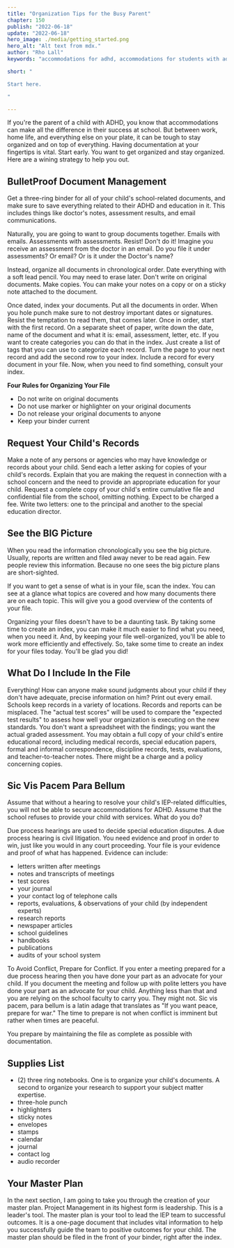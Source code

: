 ```yaml
---
title: "Organization Tips for the Busy Parent"
chapter: 150
publish: "2022-06-18"
update: "2022-06-18"
hero_image: ./media/getting_started.png
hero_alt: "Alt text from mdx."
author: "Rho Lall"
keywords: "accommodations for adhd, accommodations for students with adhd, accommodations for adhd elementary students"

short: "

Start here.

"

---
```

If you're the parent of a child with ADHD, you know that accommodations can make all the difference in their success at school. But between work, home life, and everything else on your plate, it can be tough to stay organized and on top of everything. Having documentation at your fingertips is vital. Start early. You want to get organized and stay organized. Here are a wining strategy to help you out.

## BulletProof Document Management 

Get a three-ring binder for all of your child's school-related documents, and make sure to save everything related to their ADHD and education in it. This includes things like doctor's notes, assessment results, and email communications.

Naturally, you are going to want to group documents together. Emails with emails. Assessments with assessments. Resist! Don't do it! Imagine you receive an assessment from the doctor in an email. Do you file it under assessments? Or email? Or is it under the Doctor's name?

Instead, organize all documents in chronological order. Date everything with a soft lead pencil. You may need to erase later. Don't write on original documents. Make copies. You can make your notes on a copy or on a sticky note attached to the document.

Once dated, index your documents. Put all the documents in order. When you hole punch make sure to not destroy important dates or signatures. Resist the temptation to read them, that comes later. Once in order, start with the first record. On a separate sheet of paper, write down the date, name of the document and what it is: email, assessment, letter, etc. If you want to create categories you can do that in the index. Just create a list of tags that you can use to categorize each record. Turn the page to your next record and add the second row to your index. Include a record for every document in your file. Now, when you need to find something, consult your index. 

**Four Rules for Organizing Your File**
- Do not write on original documents
- Do not use marker or highlighter on your original documents
- Do not release your original documents to anyone
- Keep your binder current

## Request Your Child's Records

Make a note of any persons or agencies who may have knowledge or records about your child. Send each a letter asking for copies of your child's records. Explain that you are making the request in connection with a school concern and the need to provide an appropriate education for your child. Request a complete copy of your child's entire cumulative file and confidential file from the school, omitting nothing. Expect to be charged a fee. Write two letters: one to the principal and another to the special education director.

## See the BIG Picture

When you read the information chronologically you see the big picture. Usually, reports are written and filed away never to be read again. Few people review this information. Because no one sees the big picture plans are short-sighted.

If you want to get a sense of what is in your file, scan the index. You can see at a glance what topics are covered and how many documents there are on each topic. This will give you a good overview of the contents of your file.

Organizing your files doesn't have to be a daunting task. By taking some time to create an index, you can make it much easier to find what you need, when you need it. And, by keeping your file well-organized, you'll be able to work more efficiently and effectively. So, take some time to create an index for your files today. You'll be glad you did!

## What Do I Include In the File

Everything! How can anyone make sound judgments about your child if they don't have adequate, precise information on him? Print out every email. Schools keep records in a variety of locations. Records and reports can be misplaced. The "actual test scores" will be used to compare the "expected test results" to assess how well your organization is executing on the new standards. You don't want a spreadsheet with the findings; you want the actual graded assessment. You may obtain a full copy of your child's entire educational record, including medical records, special education papers, formal and informal correspondence, discipline records, tests, evaluations, and teacher-to-teacher notes. There might be a charge and a policy concerning copies.

## Sic Vis Pacem Para Bellum

Assume that without a hearing to resolve your child's IEP-related difficulties, you will not be able to secure accommodations for ADHD. Assume that the school refuses to provide your child with services. What do you do? 

Due process hearings are used to decide special education disputes. A due process hearing is civil litigation. You need evidence and proof in order to win, just like you would in any court proceeding. Your file is your evidence and proof of what has happened. Evidence can include:

- letters written after meetings
- notes and transcripts of meetings
- test scores
- your journal
- your contact log of telephone calls
- reports, evaluations, & observations of your child (by independent experts)
- research reports
- newspaper articles
- school guidelines
- handbooks
- publications
- audits of your school system

To Avoid Conflict, Prepare for Conflict. If you enter a meeting prepared for a due process hearing then you have done your part as an advocate for your child. If you document the meeting and follow up with polite letters you have done your part as an advocate for your child. Anything less than that and you are relying on the school faculty to carry you. They might not. Sic vis pacem, para bellum is a latin adage that translates as "If you want peace, prepare for war." The time to prepare is not when conflict is imminent but rather when times are peaceful. 

You prepare by maintaining the file as complete as possible with documentation. 

## Supplies List

- (2) three ring notebooks.  One is to organize your child's documents. A second to organize your research to support your subject matter expertise. 
- three-hole punch
- highlighters
- sticky notes
- envelopes
- stamps
- calendar
- journal
- contact log
- audio recorder

## Your Master Plan

In the next section, I am going to take you through the creation of your master plan. Project Management in its highest form is leadership. This is a leader's tool. The master plan is your tool to lead the IEP team to successful outcomes. It is a one-page document that includes vital information to help you successfully guide the team to positive outcomes for your child. The master plan should be filed in the front of your binder, right after the index. 
